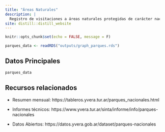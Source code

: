 ```yaml
---
title: "Áreas Naturales"
description: |
  Registro de visitaciones a áreas naturales protegidas de carácter nacional a partir de información de la Administración de Parques Nacionales (APN)
site: distill::distill_website
---
```



```r
knitr::opts_chunk$set(echo = FALSE, message = F)

parques_data <- readRDS("outputs/graph_parques.rds")
```


## Datos Principales

```r
parques_data
```

## Recursos relacionados

- Resumen mensual: https://tableros.yvera.tur.ar/parques_nacionales.html

- Informes técnicos: https://www.yvera.tur.ar/sinta/informe/info/parques-nacionales

- Datos Abiertos: https://datos.yvera.gob.ar/dataset/parques-nacionales
